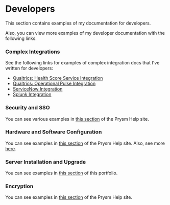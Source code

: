 # Developers

This section contains examples of my documentation for developers.

Also, you can view more examples of my developer documentation with the
following links.

### Complex Integrations

See the following links for examples of complex integration docs that
I\'ve written for developers:

- [Qualtrics: Health Score Service
  Integration](https://documentation.lakesidesoftware.com/en/Content/Qualtrics/QualtricsAndHealthScores.htm)
- [Qualtrics: Operational Pulse
  Integration](https://documentation.lakesidesoftware.com/en/Content/Qualtrics/OperationalPulseQualtrics.htm)
- [ServiceNow
  Integration](https://documentation.lakesidesoftware.com/en/Content/ServiceNow/10AssistItsmUseIncdtMgmt.htm)
- [Splunk
  Integration](https://documentation.lakesidesoftware.com/en/Content/Splunk/ConfigureSplunkIntegration.htm)

### Security and SSO

You can see various examples in [this
section](https://help.prysm.com/admin/Content/AdminHelp/IdentityProviderManagement/SecurityAndUserAuthentication.html)
of the Prysm Help site.

### Hardware and Software Configuration

You can see examples in [this
section](https://help.prysm.com/prysmsupport/Content/PSTCG/PSTCG.html)
of the Prysm Help site. Also, see more
[here](https://help.prysm.com/prysmsupport/Content/PPCUG/PPCUG.html).

### Server Installation and Upgrade

You can see examples in [this
section](https://lookatthem-tech.github.io/portfolio005/Content/Topics/Hardware/CHCHelpCenter/001BeforeYouBegin.htm)
of this portfolio.

### Encryption

You can see examples in [this
section](https://help.prysm.com/admin/Content/AdminHelp/EncryptionKey/EnablingCustomEncryption.htm)
of the Prysm Help site.